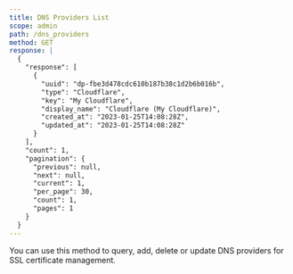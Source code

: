 ```yaml
---
title: DNS Providers List
scope: admin
path: /dns_providers
method: GET
response: |
  {
    "response": [
      {
        "uuid": "dp-fbe3d478cdc610b187b38c1d2b6b016b",
        "type": "Cloudflare",
        "key": "My Cloudflare",
        "display_name": "Cloudflare (My Cloudflare)",
        "created_at": "2023-01-25T14:08:28Z",
        "updated_at": "2023-01-25T14:08:28Z"
      }
    ],
    "count": 1,
    "pagination": {
      "previous": null,
      "next": null,
      "current": 1,
      "per_page": 30,
      "count": 1,
      "pages": 1
    }
  }
---
```


You can use this method to query, add, delete or update DNS providers for SSL certificate management.